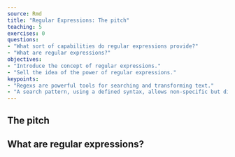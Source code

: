 ---
source: Rmd
title: "Regular Expressions: The pitch"
teaching: 5
exercises: 0
questions:
- "What sort of capabilities do regular expressions provide?"
- "What are regular expressions?"
objectives:
- "Introduce the concept of regular expressions."
- "Sell the idea of the power of regular expressions."
keypoints:
- "Regexs are powerful tools for searching and transforming text."
- "A search pattern, using a defined syntax, allows non-specific but directed matching."
---

## The pitch



## What are regular expressions?
